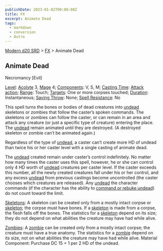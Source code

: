 ```yaml
---
publishDate: 2023-01-02T00:00:00Z
title: FX
excerpt: Animate Dead
tags:
  - markdown
  - conversion
  - Astro
---
```


[Modern d20 SRD](/#modernD20) > [FX](modern-d20-srd-fx-index) > Animate Dead

## Animate Dead

Necromancy [Evil]

[Level](modern-d20-srd-fx-level): [Acolyte](modern-d20-srd-classes-advanced-acolyte) 3, [Mage](modern-d20-srd-classes-advanced-mage) 4; [Components](modern-d20-srd-fx-components): V, S, M; [Casting Time](modern-d20-srd-fx-casting-time): [Attack action](modern-d20-srd-combat-attack-actions); [Range](modern-d20-srd-fx-range): Touch; [Targets](modern-d20-srd-fx-target): One or more corpses touched; [Duration](modern-d20-srd-fx-duration): Instantaneous; [Saving Throw](modern-d20-srd-basics-saving-throws): None; [Spell Resistance](modern-d20-srd-special-abilities-spell-resistance): No

This spell turns the bones or bodies of dead creatures into [undead](modern-d20-srd-creature-types-undead) skeletons or zombies that follow the caster’s spoken commands. The skeletons or zombies can follow the caster, or can remain in an area and attack any creature (or just a specific type of creature) entering the place. The [undead](modern-d20-srd-creature-types-undead) remain animated until they are destroyed. (A destroyed skeleton or zombie can’t be animated again.)

Regardless of the type of [undead](modern-d20-srd-creature-types-undead), a caster can’t create more HD of undead than twice his or her caster level with a single casting of animate dead.

The [undead](modern-d20-srd-creature-types-undead) created remain under caster’s control indefinitely. No matter how many times the caster uses this spell, however, he or she can control only 4 HD worth of [undead](modern-d20-srd-creature-types-undead) creatures per caster level. If the caster exceeds this number, all the newly created creatures fall under his or her control, and any excess [undead](modern-d20-srd-creature-types-undead) from previous castings become uncontrolled (the caster chooses which creatures are released). Any [undead](modern-d20-srd-creature-types-undead) the character commands (if the character has the ability to [command or rebuke undead](modern-d20-srd-classes-advanced-acolyte)) do not count toward the limit.

[Skeletons](modern-d20-srd-creatures-skeleton-template): A skeleton can be created only from a mostly intact corpse or [skeleton](modern-d20-srd-creatures-skeleton-template); the corpse must have bones. If a [skeleton](modern-d20-srd-creatures-skeleton-template) is made from a corpse, the flesh falls off the bones. The statistics for a [skeleton](modern-d20-srd-creatures-skeleton-template) depend on its size; they do not depend on what abilities the creature may have had while alive.

[Zombies](modern-d20-srd-creatures-zombie-template): A [zombie](modern-d20-srd-creatures-zombie-template) can be created only from a mostly intact corpse; the creature must have a true anatomy. The statistics for a [zombie](modern-d20-srd-creatures-zombie-template) depend on its size, not on what abilities the creature may have had while alive.
Material Component: Purchase DC 15 + 1 per 2 HD of the undead.

